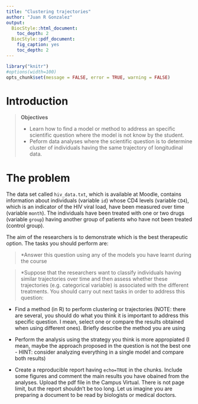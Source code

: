 ```yaml
---
title: "Clustering trajectories"
author: "Juan R Gonzalez"
output:
  BiocStyle::html_document:
    toc_depth: 2
  BiocStyle::pdf_document:
    fig_caption: yes
    toc_depth: 2
---
```


<!-- to compile this:
library("rmarkdown");
render("rr-auhtoring.Rmd", output_format="all")
or just call make
-->

```r
library("knitr")
#options(width=100)
opts_chunk$set(message = FALSE, error = TRUE, warning = FALSE)
```


# Introduction

> **Objectives**
>
> * Learn how to find a model or method to address an specific scientific question where the model is not know by the student.
> * Peform data analyses where the scientific question is to determine cluster of individuals having the same trajectory of longitudinal data.

# The problem

The data set called `hiv_data.txt`, which is available at Moodle, contains information about individuals (variable `id`) whose CD4 levels (variable `CD4`), which is an indicator of the HIV viral load, have been measured over time (variable `month`). The individuals have been treated with one or two drugs (variable `group`) having another group of patients who have not been treated (control group). 

The aim of the researchers is to demonstrate which is the best therapeutic option. The tasks you should perform are:

> *Answer this question using any of the models you have learnt during the course

> *Suppose that the researchers want to classify individuals having similar trajectories over time and then assess whether these trajectories (e.g. categorical variable) is associated with the different treatments. You should carry out next tasks in order to address this question:

- Find a method (in R) to perform clustering or trajectories (NOTE: there are several, you should do what you think it is important to address this specific question. I mean, select one or compare the results obtained when using different ones). Briefly describe the method you are using

- Perform the analysis using the strategy you think is more appropiated (I mean, maybe the approach proposed in the question is not the best one - HINT: consider analyzing everything in a single model and compare both results)

- Create a reproducible report having `echo=TRUE` in the chunks. Include some figures and comment the main results you have obained from the analyses. Upload the pdf file in the Campus Virtual. There is not page limit, but the report shouldn't be too long. Let us imagine you are preparing a document to be read by biologists or medical doctors. 


